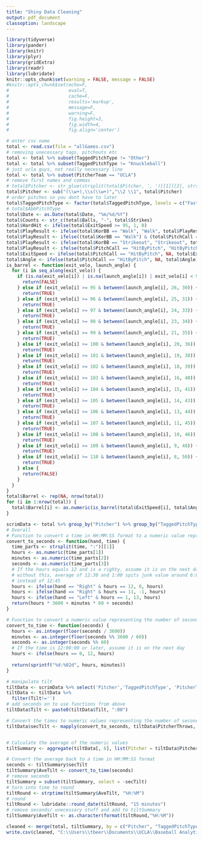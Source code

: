 ```yaml
---
title: "Shiny Data Cleaning"
output: pdf_document
classoption: landscape
---
```


```r
library(tidyverse)
library(pander)
library(knitr)
library(plyr)
library(gridExtra) 
library(readr)
library(lubridate)
knitr::opts_chunk$set(warning = FALSE, message = FALSE) 
#knitr::opts_chunk$set(echo=F, 
#                      eval=T,
#                      cache=F,
#                      results='markup', 
#                      message=F,
#                      warning=F, 
#                      fig.height=3,
#                      fig.width=4,
#                      fig.align='center')
```

```r
# enter csv name
total <- read.csv(file = "allGames.csv")
# removing unecessary tags, pitchouts etc
total <- total %>% subset(TaggedPitchType != "Other")
total <- total %>% subset(TaggedPitchType != "Knuckleball")
# just ucla guys, not really necessary line
total <- total %>% subset(PitcherTeam == "UCLA")
# remove first names and commas
# total$Pitcher <- str_glue(strsplit(total$Pitcher, ', ')[[1]][2], strsplit(total$Pitcher, ', ')[[1]][1], .sep = ' ')
total$Pitcher <- sub("(\\w+),\\s(\\w+)","\\2 \\1", total$Pitcher)
# order pitches so you dont have to later
total$TaggedPitchType <- factor(total$TaggedPitchType, levels = c("Fastball", "Sinker","Cutter", "Curveball", "Slider", "Sweeper", "ChangeUp", "Splitter"))
# total$AbbPitchType
total$Date <- as.Date(total$Date, "%m/%d/%Y")
total$Counts <- str_c(total$Balls, "-", total$Strikes)
total$HardHit <- ifelse(total$ExitSpeed >= 95, 1, 0)
total$PlayResult <- ifelse(total$KorBB == "Walk", "Walk", total$PlayResult)
total$PlayResult <- ifelse((total$KorBB == "Walk") & (total$PitchCall == "BallIntentional"), "IntentionalWalk", total$PlayResult)
total$PlayResult <- ifelse(total$KorBB == "Strikeout", "Strikeout", total$PlayResult)
total$PlayResult <- ifelse(total$PitchCall == "HitByPitch", "HitByPitch", total$PlayResult)
total$ExitSpeed <- ifelse(total$PitchCall == "HitByPitch", NA, total$ExitSpeed)
total$Angle <- ifelse(total$PitchCall == "HitByPitch", NA, total$Angle)
is_barrel <- function(exit_velo, launch_angle) {
  for (i in seq_along(exit_velo)) {
    if (is.na(exit_velo[i]) | is.na(launch_angle[i]) | exit_velo[i] < 95 | !between(launch_angle[i], 8, 50)) {
      return(FALSE)
    } else if (exit_velo[i] >= 95 & between(launch_angle[i], 26, 30)) {
      return(TRUE)
    } else if (exit_velo[i] >= 96 & between(launch_angle[i], 25, 31)) {
      return(TRUE)
    } else if (exit_velo[i] >= 97 & between(launch_angle[i], 24, 33)) {
      return(TRUE)
    } else if (exit_velo[i] >= 98 & between(launch_angle[i], 23, 34)) {
      return(TRUE)
    } else if (exit_velo[i] >= 99 & between(launch_angle[i], 21, 35)) {
      return(TRUE)
    } else if (exit_velo[i] >= 100 & between(launch_angle[i], 20, 36)) {
      return(TRUE)
    } else if (exit_velo[i] >= 101 & between(launch_angle[i], 19, 38)) {
      return(TRUE)
    } else if (exit_velo[i] >= 102 & between(launch_angle[i], 18, 39)) {
      return(TRUE)
    } else if (exit_velo[i] >= 103 & between(launch_angle[i], 16, 40)) {
      return(TRUE)
    } else if (exit_velo[i] >= 104 & between(launch_angle[i], 15, 41)) {
      return(TRUE)
    } else if (exit_velo[i] >= 105 & between(launch_angle[i], 14, 43)) {
      return(TRUE)
    } else if (exit_velo[i] >= 106 & between(launch_angle[i], 13, 44)) {
      return(TRUE)
    } else if (exit_velo[i] >= 107 & between(launch_angle[i], 11, 45)) {
      return(TRUE)
    } else if (exit_velo[i] >= 108 & between(launch_angle[i], 10, 46)) {
      return(TRUE)
    } else if (exit_velo[i] >= 109 & between(launch_angle[i], 9, 48)) {
      return(TRUE)
    } else if (exit_velo[i] >= 110 & between(launch_angle[i], 8, 50)) {
      return(TRUE)
    } else {
      return(FALSE)
    }
  }
}
total$Barrel <- rep(NA, nrow(total))
for (i in 1:nrow(total)) {
  total$Barrel[i] <- as.numeric(is_barrel(total$ExitSpeed[i], total$Angle[i]))
}
```

```r
scrimData <- total %>% group_by("Pitcher") %>% group_by("TaggedPitchType")
# Overall
# Function to convert a time in HH:MM:SS format to a numeric value representing the number of seconds
convert_to_seconds <- function(hand, time) {
  time_parts <- strsplit(time, ":")[[1]]
  hours <- as.numeric(time_parts[1])
  minutes <- as.numeric(time_parts[2])
  seconds <- as.numeric(time_parts[3])
  # If the hours equals 12 and is a righty, assume it is on the next day
  # without this, average of 12:30 and 1:00 spits junk value around 6:00,
  # instead of 12:45
  hours <- ifelse(hand == "Right" & hours == 12, 0, hours)
  hours <- ifelse(hand == "Right" & hours == 11, -1, hours)
  hours <- ifelse(hand == "Left" & hours == 1, 13, hours)
  return(hours * 3600 + minutes * 60 + seconds)
}

# Function to convert a numeric value representing the number of seconds to a time in HH:MM:SS format
convert_to_time <- function(seconds) {
  hours <- as.integer(floor(seconds / 3600))
  minutes <- as.integer(floor(seconds %% 3600 / 60))
  seconds <- as.integer(seconds %% 60)
  # If the time is 12:00:00 or later, assume it is on the next day
  hours <- ifelse(hours == 0, 12, hours)
  
  return(sprintf("%d:%02d", hours, minutes))
}

# manipulate tilt 
tiltData <- scrimData %>% select('Pitcher','TaggedPitchType', 'PitcherThrows','Tilt')
tiltData <- tiltData %>%
  filter(Tilt!='')
# add seconds on to use functions from above
tiltData$Tilt <- paste0(tiltData$Tilt, ":00")

# Convert the times to numeric values representing the number of seconds
tiltData$secTilt <- mapply(convert_to_seconds, tiltData$PitcherThrows, tiltData$Tilt)


# Calculate the average of the numeric values
tiltSummary <- aggregate(tiltData[, 6], list(Pitcher = tiltData$Pitcher, TaggedPitchType = tiltData$TaggedPitchType), mean, na.rm = TRUE)

# Convert the average back to a time in HH:MM:SS format
seconds <- tiltSummary$secTilt
tiltSummary$AveTilt <- convert_to_time(seconds)
# remove seconds
tiltSummary = subset(tiltSummary, select = -secTilt)
# turn into time to round
tiltRound <- strptime(tiltSummary$AveTilt, "%H:%M")
# round
tiltRound <- lubridate::round_date(tiltRound, "15 minutes")
# remove seconds/ unecessary stuff and add to tiltSummary
tiltSummary$AveTilt <- as.character(format(tiltRound,"%H:%M"))
```

```r
cleaned <- merge(total, tiltSummary, by = c("Pitcher", "TaggedPitchType"), all = TRUE)
write.csv(cleaned, "C:\\Users\\tbeer\\Documents\\UCLA\\Baseball Analytics\\Shiny\\Shiny Testing\\cleanedGames.csv", row.names = FALSE)
```



